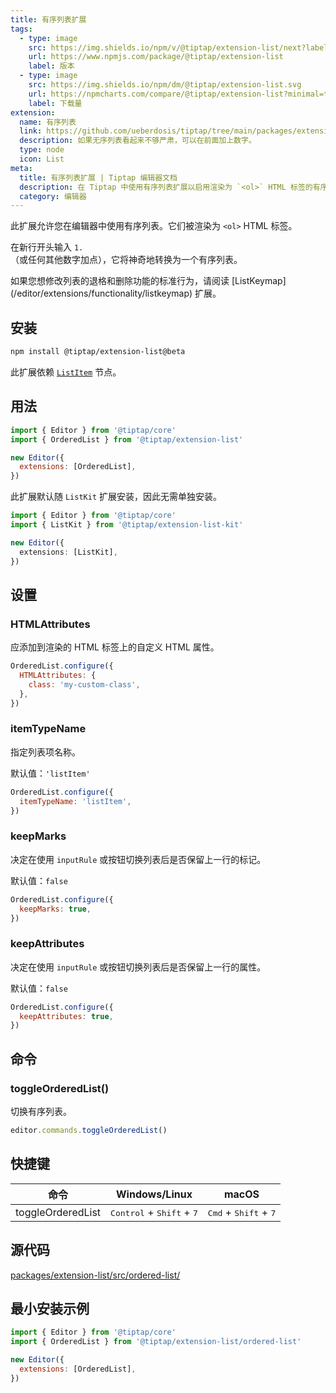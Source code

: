 ```yaml
---
title: 有序列表扩展
tags:
  - type: image
    src: https://img.shields.io/npm/v/@tiptap/extension-list/next?label=version
    url: https://www.npmjs.com/package/@tiptap/extension-list
    label: 版本
  - type: image
    src: https://img.shields.io/npm/dm/@tiptap/extension-list.svg
    url: https://npmcharts.com/compare/@tiptap/extension-list?minimal=true
    label: 下载量
extension:
  name: 有序列表
  link: https://github.com/ueberdosis/tiptap/tree/main/packages/extension-list
  description: 如果无序列表看起来不够严肃，可以在前面加上数字。
  type: node
  icon: List
meta:
  title: 有序列表扩展 | Tiptap 编辑器文档
  description: 在 Tiptap 中使用有序列表扩展以启用渲染为 `<ol>` HTML 标签的有序列表。了解更多请参阅我们的文档！
  category: 编辑器
---
```



此扩展允许您在编辑器中使用有序列表。它们被渲染为 `<ol>` HTML 标签。

在新行开头输入 <code>1. </code>（或任何其他数字加点），它将神奇地转换为一个有序列表。

<CodeDemo path="/Nodes/OrderedList" />

<Callout title="修改退格键行为" variant="info">
  如果您想修改列表的退格和删除功能的标准行为，请阅读 [ListKeymap](/editor/extensions/functionality/listkeymap) 扩展。
</Callout>

## 安装

```bash
npm install @tiptap/extension-list@beta
```

此扩展依赖 [`ListItem`](/editor/extensions/nodes/list-item) 节点。

## 用法

```js
import { Editor } from '@tiptap/core'
import { OrderedList } from '@tiptap/extension-list'

new Editor({
  extensions: [OrderedList],
})
```

此扩展默认随 `ListKit` 扩展安装，因此无需单独安装。

```ts
import { Editor } from '@tiptap/core'
import { ListKit } from '@tiptap/extension-list-kit'

new Editor({
  extensions: [ListKit],
})
```

## 设置

### HTMLAttributes

应添加到渲染的 HTML 标签上的自定义 HTML 属性。

```js
OrderedList.configure({
  HTMLAttributes: {
    class: 'my-custom-class',
  },
})
```

### itemTypeName

指定列表项名称。

默认值：`'listItem'`

```js
OrderedList.configure({
  itemTypeName: 'listItem',
})
```

### keepMarks

决定在使用 `inputRule` 或按钮切换列表后是否保留上一行的标记。

默认值：`false`

```js
OrderedList.configure({
  keepMarks: true,
})
```

### keepAttributes

决定在使用 `inputRule` 或按钮切换列表后是否保留上一行的属性。

默认值：`false`

```js
OrderedList.configure({
  keepAttributes: true,
})
```

## 命令

### toggleOrderedList()

切换有序列表。

```js
editor.commands.toggleOrderedList()
```

## 快捷键

| 命令               | Windows/Linux                                     | macOS                                              |
| ----------------- | ------------------------------------------------ | ------------------------------------------------- |
| toggleOrderedList | <kbd>Control</kbd> + <kbd>Shift</kbd> + <kbd>7</kbd> | <kbd>Cmd</kbd> + <kbd>Shift</kbd> + <kbd>7</kbd> |

## 源代码

[packages/extension-list/src/ordered-list/](https://github.com/ueberdosis/tiptap/blob/main/packages/extension-list/src/ordered-list/)

## 最小安装示例

```js
import { Editor } from '@tiptap/core'
import { OrderedList } from '@tiptap/extension-list/ordered-list'

new Editor({
  extensions: [OrderedList],
})
```